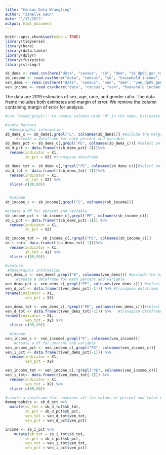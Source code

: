 ```yaml
---
title: "Census Data Wrangling"
author: "Janelle Gaun"
date: "1/17/2022"
output: html_document
---
```


```r
knitr::opts_chunk$set(echo = TRUE)
library(tidyverse)
library(here)
library(data.table)
library(dplyr)
library(fuzzyjoin)
library(stringr)
```


```r
sb_dems <- read.csv(here("data", "census", "sb", "dem", "sb_dp05_gen_race_age_sexratio.csv")) 
sb_income <- read.csv(here("data", "census", "sb", "household income", "sb_dp03_hh_income.csv"))
ven_dems <- read.csv(here("data", "census", "ven", "dem", "ven_dp05_gen_age_race_sexratio.csv"))
ven_income <- read.csv(here("data", "census", "ven", "household income", "ven_dp03_hh_income.csv"))
``` 

The data are 2019 estimates of sex, age, race, and gender ratio. The data frame includes both estimates and margin of error.  We remove the column containing margin of error for analysis. 

```r
#use 'baseR:grepl()' to remove columns with "M" in the name. Estimates are indicated by the letter 'E' in the name of the column and then transpose using 'baseR:t()'

#santa barbara
  #demographic information 
sb_dems_c <- sb_dems[,grepl("E", colnames(sb_dems))] #exclude the margin of error
     #create a dataframe for each percent and variable
sb_dems_pct <- sb_dems_c[,grepl("PE", colnames(sb_dems_c))] #select only percent of each variable 
sb_d_pct <- data.frame(t(sb_dems_pct[-1]))%>% 
  rename(indicator = X1, 
         sb_pct = X2) #transpose dataframe

sb_dems_tot <- sb_dems_c[,!grepl("PE", colnames(sb_dems_c))]#select only percent of each variable 
sb_d_tot <- data.frame(t(sb_dems_tot[-1]))%>% 
  rename(indicator = X1, 
         sb_tot = X2) %>% 
  slice(-c(89,90))


  #income
sb_income_c <- sb_income[,grepl("E", colnames(sb_income))]  

#create a df for percent and variable
sb_income_pct <- sb_income_c[,grepl("PE", colnames(sb_income_c))]
sb_i_pct <- data.frame(t(sb_dems_pct[-1])) %>% 
  rename(indicator = X1, 
         sb_pct = X2)

sb_income_tot <- sb_income_c[,!grepl("PE", colnames(sb_income_c))]
sb_i_tot<- data.frame(t(sb_dems_tot[-1]))%>% 
  rename(indicator = X1, 
         sb_tot = X2) %>% 
  slice(-c(89,90))

#ventura 
 #demographic information 
ven_dems_c <- ven_dems[,grepl("E", colnames(ven_dems))] #exclude the margin of error
     #create a dataframe for each percent and variable
ven_dems_pct <- ven_dems_c[,grepl("PE", colnames(ven_dems_c))] #select only percent of each variable 
ven_d_pct <- data.frame(t(ven_dems_pct[-1])) %>% #transpose dataframe
rename(indicator = X1, 
         ven_pct = X2)

ven_dems_tot <- ven_dems_c[,!grepl("PE", colnames(ven_dems_c))]#select only percent of each variable 
ven_d_tot <- data.frame(t(ven_dems_tot[-1])) %>%   #transpose dataframe
rename(indicator = X1, 
         ven_tot = X2) %>% 
  slice(-c(89,90))

  #income
ven_income_c <- ven_income[,grepl("E", colnames(ven_income))] 
    #create a df for percent and variable
ven_income_pct <- ven_income_c[,grepl("PE", colnames(ven_income_c))]
ven_i_pct <- data.frame(t(ven_dems_pct[-1])) %>% 
  rename(indicator = X1, 
         ven_pct = X2)

ven_income_tot <- ven_income_c[,!grepl("PE", colnames(ven_income_c))]
ven_i_tot<- data.frame(t(ven_dems_tot[-1])) %>% 
  rename(indicator = X1, 
         ven_tot = X2) %>% 
  slice(-c(89,90))

```


```r
#create a dataframe that combines all the values of percent and total using common 
demographics <- sb_d_pct %>% 
  mutate(sb_tot = sb_d_tot$sb_tot,
         sb_pct = sb_d_pct$sb_pct,
         ven_tot = ven_d_tot$ven_tot,
         ven_pct = ven_d_pct$ven_pct)

income <- sb_i_pct %>% 
    mutate(sb_tot = sb_i_tot$sb_tot,
         sb_pct = sb_i_pct$sb_pct,
         ven_tot = ven_i_tot$ven_tot,
         ven_pct = ven_i_pct$ven_pct)
```





















